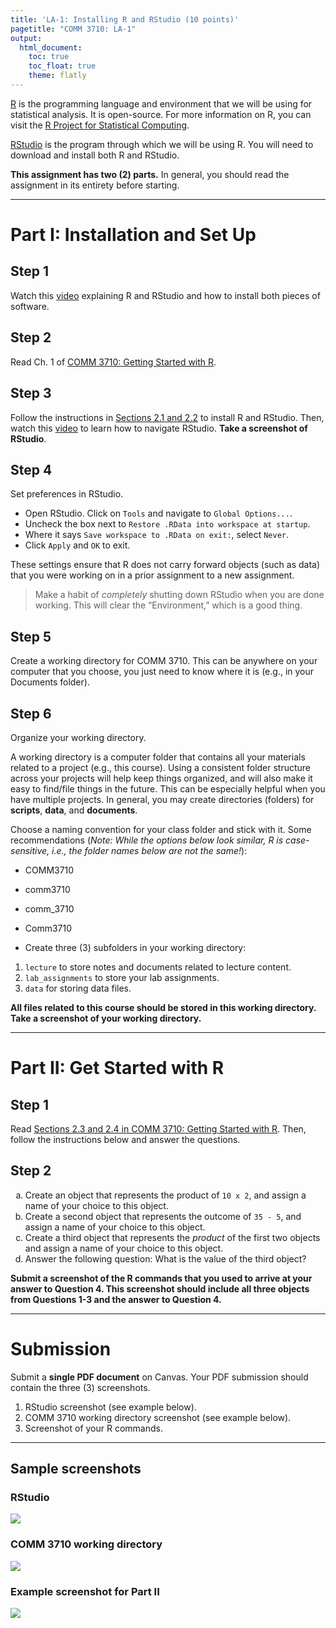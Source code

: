 ```yaml
---
title: 'LA-1: Installing R and RStudio (10 points)'
pagetitle: "COMM 3710: LA-1"
output:
  html_document:
    toc: true
    toc_float: true
    theme: flatly
---
```


[R](https://cran.r-project.org/) is the programming language and environment that we will be using for statistical analysis. It is open-source. For more information on R, you can visit the [R Project for Statistical Computing](https://www.r-project.org/).

[RStudio](https://rstudio.com/) is the program through which we will be using R. You will need to download and install both R and RStudio.

**This assignment has two (2) parts.** In general, you should read the assignment in its entirety before starting.

---

# Part I: Installation and Set Up
## Step 1
Watch this [video](https://youtu.be/ZvPFKfNHBNQ) explaining R and RStudio and how to install both pieces of software.

## Step 2
Read Ch. 1 of [COMM 3710: Getting Started with R](https://sarakyeo.github.io/COMM-3710-bookdown/docs/index.html).

## Step 3
Follow the instructions in [Sections 2.1 and 2.2](https://sarakyeo.github.io/COMM-3710-bookdown/docs/start.html#install) to install R and RStudio. Then, watch this [video](https://rstudio.com/products/rstudio/?wvideo=520zbd3tij) to learn how to navigate RStudio. **Take a screenshot of RStudio**.

## Step 4
Set preferences in RStudio.

- Open RStudio. Click on `Tools` and navigate to `Global Options...`.
- Uncheck the box next to `Restore .RData into workspace at startup`.
- Where it says `Save workspace to .RData on exit:`, select `Never`.
- Click `Apply` and `OK` to exit.

These settings ensure that R does not carry forward objects (such as data) that you were working on in a prior assignment to a new assignment.

> Make a habit of *completely* shutting down RStudio when you are done working. This will clear the "Environment," which is a good thing.

## Step 5
Create a working directory for COMM 3710. This can be anywhere on your computer that you choose, you just need to know where it is (e.g., in your Documents folder).

## Step 6
Organize your working directory.

A working directory is a computer folder that contains all your materials related to a project (e.g., this course). Using a consistent folder structure across your projects will help keep things organized, and will also make it easy to find/file things in the future. This can be especially helpful when you have multiple projects. In general, you may create directories (folders) for **scripts**, **data**, and **documents**.

Choose a naming convention for your class folder and stick with it. Some recommendations (*Note: While the options below look similar, R is case-sensitive, i.e., the folder names below are not the same!*):

- COMM3710
- comm3710
- comm_3710
- Comm3710

- Create three (3) subfolders in your working directory:

1. `lecture` to store notes and documents related to lecture content.
2. `lab_assignments` to store your lab assignments.
3. `data` for storing data files.

**All files related to this course should be stored in this working directory. Take a screenshot of your working directory.**

---

# Part II: Get Started with R
## Step 1
Read [Sections 2.3 and 2.4 in COMM 3710: Getting Started with R](https://sarakyeo.github.io/COMM-3710-bookdown/docs/start.html#how-do-i-use-r). Then, follow the instructions below and answer the questions.

## Step 2
a) Create an object that represents the product of `10 x 2`, and assign a name of your choice to this object.
b) Create a second object that represents the outcome of `35 - 5`, and assign a name of your choice to this object.
c) Create a third object that represents the *product* of the first two objects and assign a name of your choice to this object.
d) Answer the following question: What is the value of the third object?

**Submit a screenshot of the R commands that you used to arrive at your answer to Question 4. This screenshot should include all three objects from Questions 1-3 and the answer to Question 4.**

---

# Submission 
Submit a **single PDF document** on Canvas. Your PDF submission should contain the three (3) screenshots.

1. RStudio screenshot (see example below).
2. COMM 3710 working directory screenshot (see example below).
3. Screenshot of your R commands.

---

## Sample screenshots {.tabset .tabset-fade}
### RStudio
![](LA-1_RStudio.png)

### COMM 3710 working directory
![](LA-1_wd.png)

### Example screenshot for Part II
![](LA-1_ex-obj.png)


